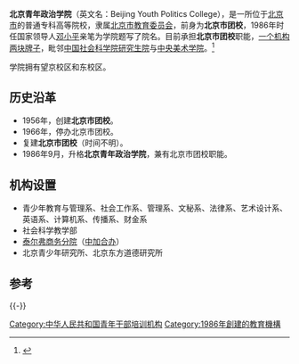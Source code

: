 {{高校
|名称    =北京青年政治学院<br/>北京市团校
|外文名  =Beijing Youth Politics College
|图像    = [[File:BYPC_Logo_in_2000.jpg|200px]]
|图像说明=
|校训    =勤学 善思 立德 践行
|建校    =1986年9月
|闭校    =
|类型    =公立专科高等院校<br/>共青团团校
|校长    =
|院长    =[[梁绿琦|梁绿琦]]<sub>兼任团校校长</sub>
|书记    =楚国清
|教师    =
|职工    =
|学生    =4000余人
|地址    ={{CHN}}[[北京市|北京市]][[朝阳区|朝阳区]]花家地街9号
|校园环境=
|面积    =
|代表色  =
|隶属    =[[北京市教育委员会|北京市教育委员会]]
|邮编    =
|电话    =
|网站    =http://www.bjypc.edu.cn/
|标志    =
|脚注    =
}}

'''北京青年政治学院'''（英文名：Beijing Youth Politics College），是一所位于[[北京市|北京市]]的普通专科高等院校，隶属[[北京市教育委员会|北京市教育委员会]]，前身为'''北京市团校'''，1986年时任国家领导人[[邓小平|邓小平]]亲笔为学院题写了院名。目前承担'''北京市团校'''职能，[[一个机构两块牌子|一个机构两块牌子]]，毗邻[[中国社会科学院研究生院|中国社会科学院研究生院]]与[[中央美术学院|中央美术学院]]。<ref>{{Cite web |url=http://www.bjypc.edu.cn/aboutcollege.htm |title=北京青年政治学院简介 |accessdate=2011-03-28 |archive-date=2011-12-03 |archive-url=https://web.archive.org/web/20111203093253/http://www.bjypc.edu.cn/aboutcollege.htm |dead-url=no }}</ref>

学院拥有望京校区和东校区。

== 历史沿革 ==
*1956年，创建'''北京市团校'''。
*1966年，停办北京市团校。
*复建'''北京市团校'''（时间不明）。
*1986年9月，升格'''北京青年政治学院'''，兼有北京市团校职能。
==机构设置==
*青少年教育与管理系、社会工作系、管理系、文秘系、法律系、艺术设计系、英语系、计算机系、传播系、财金系
*社会科学教学部
*[[北京青年政治学院泰尔弗商务分院|泰尔弗商务分院]]（[[中外合作办学|中加合办]]）
*北京青少年研究所、北京东方道德研究所

==参考==
{{Reflist}}

{{-}}
{{北京高等院校}}

[[Category:中华人民共和国青年干部培训机构|Category:中华人民共和国青年干部培训机构]]
[[Category:1986年創建的教育機構|Category:1986年創建的教育機構]]